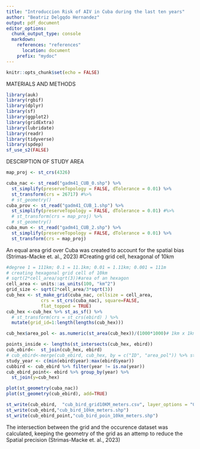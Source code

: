 ---
title: "Introduccion Risk of AIV in Cuba during the last ten years"
author: "Beatriz Delgqdo Hernandez"
output: pdf_document
editor_options: 
  chunk_output_type: console
  markdown:
    references: "references"
      location: document
    prefix: "mydoc"
---
```{r setup, include=FALSE}
knitr::opts_chunk$set(echo = FALSE)

```
MATERIALS AND METHODS
```{r library}
library(auk)
library(rgbif)
library(dplyr)
library(sf)
library(ggplot2)
library(gridExtra)
library(lubridate)
library(readr)
library(tidyverse)
library(spdep)
sf_use_s2(FALSE)
```
DESCRIPTION OF STUDY AREA
```{r cubalayer}
map_proj <- st_crs(4326)

cuba_nac <- st_read("gadm41_CUB_0.shp") %>% 
  st_simplify(preserveTopology = FALSE, dTolerance = 0.01) %>% 
  st_transform(crs = 26717) #%>% 
  # st_geometry()
cuba_prov <- st_read("gadm41_CUB_1.shp") %>% 
  st_simplify(preserveTopology = FALSE, dTolerance = 0.01) #%>% 
  # st_transform(crs = map_proj) %>% 
  # st_geometry()
cuba_mun <- st_read("gadm41_CUB_2.shp") %>% 
  st_simplify(preserveTopology = FALSE, dTolerance = 0.01) %>% 
  st_transform(crs = map_proj) 
```



An equal area grid over Cuba was created to account for the spatial bias (Strimas-Macke et. al., 2023)
#Creating grid cell, hexagonal of 10km

```{r grid}
#degree 1 = 111km; 0.1 = 11.1km; 0.01 = 1.11km; 0.001 = 111m
# creating hexagonal grid cell of 10km
# sqrt(2*cell_area/sqrt(3))#area of an hexagon
cell_area <- units::as_units(100, "km^2")
grid_size <- sqrt(2*cell_area/3*sqrt(3))
cub_hex <- st_make_grid(cuba_nac, cellsize = cell_area, 
             crs = st_crs(cuba_nac), square=FALSE,
             flat_topped = TRUE)
cub_hex <-cub_hex %>% st_as_sf() %>% 
  # st_transform(crs = st_crs(ebird) ) %>% 
  mutate(grid_id=1:length(lengths(cub_hex)))

cub_hex$area_pol <- as.numeric(st_area(cub_hex))/(1000*1000)# 1km x 1km 
```

```{r}
points_inside <- lengths(st_intersects(cub_hex, ebird))
cub_ebird<-  st_join(cub_hex, ebird)
# cub_ebird<-merge(cub_ebird, cub_hex, by = c("ID", "area_pol")) %>% st_as_sf()
study_year <- c(min(ebird$year):max(ebird$year))
cubbird <- cub_ebird %>% filter(year != is.na(year))
cub_ebird_point<- ebird %>% group_by(year) %>% 
  st_join(y=cub_hex)

plot(st_geometry(cuba_nac))
plot(st_geometry(cub_ebird), add=TRUE)

st_write(cub_ebird,  "cub_bird_grid10KM_meters.csv", layer_options = "GEOMETRY=AS_WKT")
st_write(cub_ebird,"cub_bird_10km_meters.shp")
st_write(cub_ebird_point,"cub_bird_poin_10km_meters.shp")


```
The intersection between the grid and the occurence dataset was calculated, keeping the geometry of the grid as an attemp to reduce the Spatial precision (Strimas-Macke et. al., 2023)






